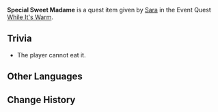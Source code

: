 {{Item Infobox
|id           = 100649
|image        = Item Sweet Madame.png
|type         = Quest Items
|description  = '''While It's Warm:''' A custom-made [[Sweet Madame]]. Such a fragile yet tempting dish is not often seen.
|source1      = Given during [[While It's Warm]] (Day 2)
}}
'''Special Sweet Madame''' is a quest item given by [[Sara]] in the Event Quest [[While It's Warm]].

==Trivia==
* The player cannot eat it.

==Other Languages==
{{Other Languages|default_hidden = 1
|en      = Special Sweet Madame
|zhs     = 特制的甜甜花酿鸡
|zhs_rm  = Tèzhì de Tiántián Huā Niàng Jī
|zht     = 特製的甜甜花釀雞
|zht_rm  = Tèzhì de Tiántián Huā Niàng Jī
|ja      = 特製鳥肉のスイートフラワー漬け焼き
|ja_rm   = Tokusei Toriniku no Suiito Furawaa Tsukeyaki
|ko      = 특제 달콤달콤 닭고기 스튜
|ko_rm   = Teukje Dalkomdalkom Dakgogi Seutyu
|es      = Pollo asado con miel especial
|fr      = Poulet mariné aux fleurs sucrantes spécial
|ru      = Особый цыплёнок в медовом соусе
|th      = Sweet Madame สูตรพิเศษ
|th_rm   = Sweet Madame Sut Phiset
|vi      = Gà Nấu Hoa Ngọt Đặc Biệt
|de      = Besonderes süß mariniertes Hühnchen
|id      = Sweet Madame Spesial
|pt      = Frango Assado com Mel Especial
}}

==Change History==
{{Change History|1.1}}